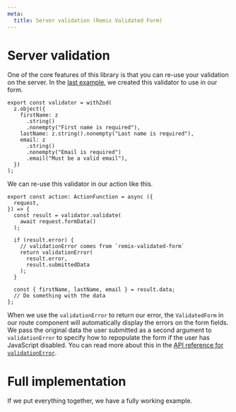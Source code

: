 ```yaml
---
meta:
  title: Server validation (Remix Validated Form)
---
```




# Server validation

One of the core features of this library is that you can re-use your validation on the server.
In the [last example](/integrate-your-components#use-in-a-form),
we created this validator to use in our form.

```tsx
export const validator = withZod(
  z.object({
    firstName: z
      .string()
      .nonempty("First name is required"),
    lastName: z.string().nonempty("Last name is required"),
    email: z
      .string()
      .nonempty("Email is required")
      .email("Must be a valid email"),
  })
);
```

We can re-use this validator in our action like this.

```tsx
export const action: ActionFunction = async ({
  request,
}) => {
  const result = validator.validate(
    await request.formData()
  );

  if (result.error) {
    // validationError comes from `remix-validated-form`
    return validationError(
      result.error,
      result.submittedData
    );
  }

  const { firstName, lastName, email } = result.data;
  // Do something with the data
};
```

When we use the `validationError` to return our error,
the `ValidatedForm` in our route component will automatically display the errors on the form fields.
We pass the original data the user submitted as a second argument to `validationError`
to specify how to repopulate the form if the user has JavaScript disabled.
You can read more about this in the [API reference for `validationError`](/reference/validation-error).

# Full implementation

If we put everything together, we have a fully working example.

<CodeExample>
  <Demo />

```tsx file=~/examples/demo.tsx

```

</CodeExample>

